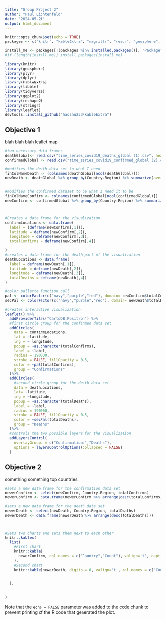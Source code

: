 ```yaml
---
title: "Group Project 2"
author: "Paul Lichtenfeld"
date: "2024-05-21"
output: html_document
---
```


```r
knitr::opts_chunk$set(echo = TRUE)
packages <- c("knitr", "kableExtra", "magrittr", "readr", "geosphere", "plyr", "dplyr", "kable", "tidyverse", "tibble", "ggplot2","reshape2","stringr","leaflet")

install_me <- packages[!(packages %in% installed.packages()[, "Package"])]
#if (length(install_me)) install.packages(install_me)

library(knitr)
library(geosphere)
library(plyr)
library(dplyr)
library(kableExtra)
library(tibble)
library(tidyverse)
library(ggplot2)
library(reshape2)
library(stringr)
library(leaflet)
devtools::install_github("haozhu233/kableExtra")
```

## Objective 1 
blah blah blah leaflet map 

```r
#two necessary data frames
deathGlobal<- read.csv("time_series_covid19_deaths_global (1).csv", header = TRUE)
confirmedGlobal <- read.csv("time_series_covid19_confirmed_global (2).csv", header = TRUE)

#modifies the death data set to what I need 
finColNameDeath <- (colnames(deathGlobal[ncol(deathGlobal)]))
newDeath <- deathGlobal %>% group_by(Country.Region) %>% summarize(averageLat=mean(Lat, na.rm=TRUE), averageLong=(mean(Long,na.rm = TRUE)), totalDeaths=sum(.data[[finColNameDeath]]))


#modifies the confirmed dataset to be what I need it to be 
finColNameConfirm <- colnames(confirmedGlobal[ncol(confirmedGlobal)])
newConfirm <- confirmedGlobal %>% group_by(Country.Region) %>% summarize(averageLat=mean(Lat,na.rm = TRUE),averageLong=mean(Long,na.rm = TRUE),totalConfirms=sum(.data[[finColNameConfirm]]))



#Creates a data frame for the visualization 
confirmLocations <- data.frame(
  label = (deframe(newConfirm[,1])),
  latitude = deframe(newConfirm[,2]),
  longitude = deframe(newConfirm[,3]),
  totalConfirms = deframe(newConfirm[,4])
  
)
#creates a data frame for the death part of the visualization 
deathLocations <- data.frame(
  label = deframe(newDeath[,1]),
  latitude = deframe(newDeath[,2]),
  longitude = deframe(newDeath[,3]),
  totalDeaths = deframe(newDeath[,4])
)

#color pallette function call 
pal <- colorFactor(c("navy","purple","red"), domain= newConfirm$totalConfirms)
secPal <- colorFactor(c("navy","purple","red"), domain= newDeath$totalDeaths)

#creates interactive visualization 
leaflet() %>% 
  addProviderTiles("CartoDB.Positron") %>%
  #first circle group for the confirmed data set 
  addCircles(
    data = confirmLocations,
    lat = ~latitude,
    lng = ~ longitude,
    popup = ~as.character(totalConfirms),
    label = ~label,
    radius = 190000,
    stroke = FALSE, fillOpacity = 0.5, 
    color = ~pal(totalConfirms),
    group = "Confirmations"
  )%>%
  addCircles(
    #second circle group for the death data set 
    data = deathLocations,
    lat= ~latitude,
    lng = ~longitude,
    popup = ~as.character(totalDeaths),
    label = ~label, 
    radius = 190000,
    stroke = FALSE, fillOpacity = 0.5, 
    color = ~secPal(totalDeaths),
    group = "Deaths"
  )%>%
  #controls the two possible layers for the visualization
  addLayersControl(
    overlayGroups = c("Confirmations","Deaths"),
    options = layersControlOptions(collapsed = FALSE)
  )

```

## Objective 2 

something something top countries 
```r
#sets a new data frame for the confirmation data set 
newerConfirm <- select(newConfirm, Country.Region, totalConfirms)
newerConfirm <- data.frame(newerConfirm %>% arrange(desc(totalConfirms)))

#sets a new data frame for the death data set
newerDeath <- select(newDeath, Country.Region, totalDeaths)
newerDeath <- data.frame(newerDeath %>% arrange(desc(totalDeaths)))



#Sets two charts and sets them next to each other
knitr::kables(
  list(
    #First chart
    knitr::kable(
      newerConfirm, col.names = c("Country","Count"), valign='t', caption = "Confirms"
    ),
    #Second chart
    knitr::kable(newerDeath, digits = 0, valign='t', col.names = c("Country","Count"), caption = "Death")
    
    
  ),
  
 
)


```

Note that the `echo = FALSE` parameter was added to the code chunk to prevent printing of the R code that generated the plot.
